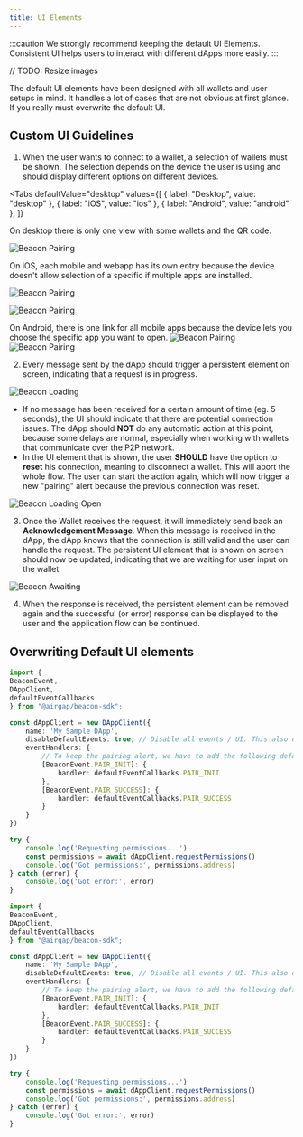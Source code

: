 ```yaml
---
title: UI Elements
---
```



:::caution
We strongly recommend keeping the default UI Elements.
Consistent UI helps users to interact with different dApps more easily.
:::

// TODO: Resize images

The default UI elements have been designed with all wallets and user setups in mind.
It handles a lot of cases that are not obvious at first glance. If you really must overwrite the default UI.

## Custom UI Guidelines

1. When the user wants to connect to a wallet, a selection of wallets must be shown.
   The selection depends on the device the user is using and should display different options on different devices.

<Tabs
  defaultValue="desktop"
  values={[
    { label: "Desktop", value: "desktop" },
    { label: "iOS", value: "ios" },
    { label: "Android", value: "android" },
  ]}
>
<TabItem value="desktop">

On desktop there is only one view with some wallets and the QR code.

<BrowserWindow url="https://mydapp.com">

![Beacon Pairing](../../static/img/beacon-pairing-ui.png)

</BrowserWindow>

</TabItem>
<TabItem value="ios">

On iOS, each mobile and webapp has its own entry because the device doesn't allow selection of a specific if multiple apps are installed.

<BrowserWindow url="https://mydapp.com">

![Beacon Pairing](../../static/img/beacon-ios-pairing.png)

</BrowserWindow>

![Beacon Pairing](../../static/img/beacon-ios-pairing-2.png)

</TabItem>
<TabItem value="android">

On Android, there is one link for all mobile apps because the device lets you choose the specific app you want to open.
![Beacon Pairing](../../static/img/beacon-android-pairing.png)
![Beacon Pairing](../../static/img/beacon-android-pairing-2.png)

</TabItem>
</Tabs>

2. Every message sent by the dApp should trigger a persistent element on screen, indicating that a request is in progress.

<BrowserWindow url="https://mydapp.com">

![Beacon Loading](../../static/img/beacon-loading.gif)

</BrowserWindow>

- If no message has been received for a certain amount of time (eg. 5 seconds), the UI should indicate that there are potential connection issues.
  The dApp should **NOT** do any automatic action at this point, because some delays are normal, especially when working with wallets that communicate
  over the P2P network.
- In the UI element that is shown, the user **SHOULD** have the option to **reset** his connection, meaning to disconnect a wallet. This will abort the whole
  flow. The user can start the action again, which will now trigger a new "pairing" alert because the previous connection was reset.

<BrowserWindow url="https://mydapp.com">

![Beacon Loading Open](../../static/img/beacon-loading-open.gif)

</BrowserWindow>

3. Once the Wallet receives the request, it will immediately send back an **Acknowledgement Message**.
   When this message is received in the dApp, the dApp knows that the connection is still valid and the user can handle the request.
   The persistent UI element that is shown on screen should now be updated, indicating that we are waiting for user input on the wallet.

<BrowserWindow url="https://mydapp.com">

![Beacon Awaiting](../../static/img/beacon-awaiting.gif)

</BrowserWindow>

4. When the response is received, the persistent element can be removed again and the successful (or error) response can be displayed to the user and the application flow can be continued.

## Overwriting Default UI elements


<RunnableCode>

<!-- embedme ../../build-examples/disable-all-ui.beacon.ts -->

```ts
import {
BeaconEvent,
DAppClient,
defaultEventCallbacks
} from "@airgap/beacon-sdk";

const dAppClient = new DAppClient({
    name: 'My Sample DApp',
    disableDefaultEvents: true, // Disable all events / UI. This also disables the pairing alert.
    eventHandlers: {
        // To keep the pairing alert, we have to add the following default event handlers back
        [BeaconEvent.PAIR_INIT]: {
            handler: defaultEventCallbacks.PAIR_INIT
        },
        [BeaconEvent.PAIR_SUCCESS]: {
            handler: defaultEventCallbacks.PAIR_SUCCESS
        }
    }
})

try {
    console.log('Requesting permissions...')
    const permissions = await dAppClient.requestPermissions()
    console.log('Got permissions:', permissions.address)
} catch (error) {
    console.log('Got error:', error)
}
```

<!-- embedme ../../build-examples/disable-all-ui.beacon.ts -->

```ts
import {
BeaconEvent,
DAppClient,
defaultEventCallbacks
} from "@airgap/beacon-sdk";

const dAppClient = new DAppClient({
    name: 'My Sample DApp',
    disableDefaultEvents: true, // Disable all events / UI. This also disables the pairing alert.
    eventHandlers: {
        // To keep the pairing alert, we have to add the following default event handlers back
        [BeaconEvent.PAIR_INIT]: {
            handler: defaultEventCallbacks.PAIR_INIT
        },
        [BeaconEvent.PAIR_SUCCESS]: {
            handler: defaultEventCallbacks.PAIR_SUCCESS
        }
    }
})

try {
    console.log('Requesting permissions...')
    const permissions = await dAppClient.requestPermissions()
    console.log('Got permissions:', permissions.address)
} catch (error) {
    console.log('Got error:', error)
}
```

</RunnableCode>
